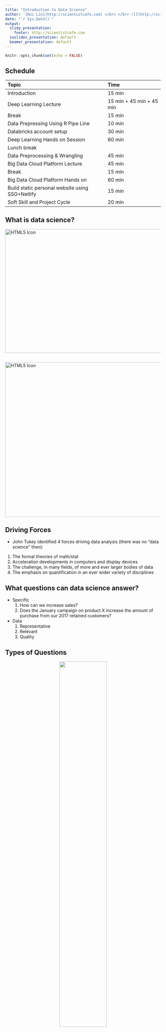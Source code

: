 ```yaml
---
title: "Introduction to Data Science"
author: '[Hui Lin](http://scientistcafe.com) </br> </br> ![](http://scientistcafe.com/images/netlifylogo.png){width=15%}'
date: "`r Sys.Date()`"
output:
  slidy_presentation:
    footer: http://scientistcafe.com
  ioslides_presentation: default
  beamer_presentation: default
---
```


```r
knitr::opts_chunk$set(echo = FALSE)
```

## Schedule

| Topic | Time |
| :--- | :--- |
| Introduction |  15 min |
| Deep Learning Lecture | 15 min + 45 min + 45 min|
| Break | 15 min |
| Data Prepressing Using R Pipe Line | 10 min |
| Databricks account setup | 30 min |
| Deep Learning Hands on Session | 60 min |
| Lunch break |  |
| Data Preprocessing & Wrangling | 45 min |
| Big Data Cloud Platform Lecture | 45 min |
| Break | 15 min |
| Big Data Cloud Platform Hands on | 60 min |
| Build static personal website using SSG+Netlify | 15 min |
| Soft Skill and Project Cycle | 20 min |


## What is data science?

<img src="images/awesome-me.gif" alt="HTML5 Icon" style="width:600px;height:400px;">

## 

<img src="images/DataScienceTrend2004.PNG" alt="HTML5 Icon" style="width:900px;height:500px;">


## Driving Forces

- John Tukey identified 4 forces driving data analysis (there was no “data science” then):

1. The formal theories of math/stat 
1. Acceleration developments in computers and display devices 
1. The challenge, in many fields, of more and ever larger bodies of data 
1. The emphasis on quantification in an ever wider variety of disciplines 

## What questions can data science answer? 

- Specific
    1. How can we increase sales?
    1. Does the January campaign on product X increase the amount of purchase from our 2017 retained customers? 

- Data
    1. Representative
    1. Relevant
    1. Quality

## Types of Questions

<center>
![](http://scientistcafe.com/book/Figure/DataScienceQuestion.png){height=55%}
</center>


## Types of Learning

<center>
![](http://scientistcafe.com/book/Figure/LearningStyles.png){height=100%}
</center>

## Types of Algorithm (1)


- Regression
    - Ordinary Least Squares
    - Logistic Regression
    - Multivariate Adaptive Regression Splines (MARS)
    
- Instance-based Methods
    - k-Nearest Neighbour (kNN)
    
- Regularization Methods
    - Ridge Regression
    - LASSO
    - Elastic Net
    
- Decision Tree
    - Classification and Regression Tree (CART)
    - Bootstrapped Aggregation (Bagging)
    - Random Forest
    - Gradient Boosting Machines (GBM)
    
## Types of Algorithm (2)

- Bayesian
    - Naive Bayes
    - Bayesian Belief Network (BBN)
    
- Kernel Methods
    - Support Vector Machines (SVM)
    - Linear Discriminate Analysis (LDA)
    
- Association Rule Learning
    - Apriori algorithm
    - Eclat algorithm
    
## Types of Algorithm (3)


- Neural Network and Deep Learning
    - Feed Forward Neural Network (FFNN)
    - Convolutional Neural Network (CNN)
    - Recurrent Neural Network (RNN)
    
- Dimensionality Reduction
    - Principal Component Analysis (PCA)
    - Partial Least Squares Regression (PLS)
    - Multidimensional Scaling (MDS)


## Data Scientist Skill Set

![](http://scientistcafe.com/book/Figure/SkillEN.png){width=100%}



## General Process 

![](http://scientistcafe.com/book/Figure/GeneralProcessEN.png){width=100%}

## Automatic Data Science Pipeline

![](http://scientistcafe.com/book/Figure/DataPipeline.png){width=100%}

## Some links

- [Types of Machine Learning Algorithm](http://scientistcafe.com/2017/07/08/MachineLearningAl.html)

- Online books:
    - [The Elements of Statistical Learning](http://web.stanford.edu/~hastie/ElemStatLearn/)
    - [An Introduction to Statistical Learning](http://www-bcf.usc.edu/~gareth/ISL/)
    - [Introduction to Data Science](http://scientistcafe.com/IDS/)(still writing)

- Hard copy books:
    - [Applied Predictive Modeling](http://appliedpredictivemodeling.com)
    - [R for Marketing Research and Analytics](http://r-marketing.r-forge.r-project.org)
 
- [Awesome-Data-Science-Materials](https://github.com/happyrabbit/Awesome-Data-Science-Materials)
